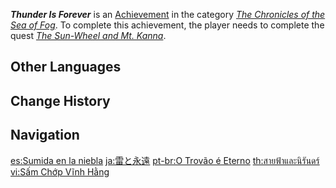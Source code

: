 {{Achievement Infobox
|id           = 80126
|order id     = 0126
|category     = The Chronicles of the Sea of Fog
|description  = Complete [[Sumida|a certain author]]'s reference-gathering commission.
|requirements = Complete ''[[The Sun-Wheel and Mt. Kanna]]''
|primogems    = 10
|tracking     = 
|topic        = 
|quest        = Through the Mists
}}
'''''Thunder Is Forever''''' is an [[Achievement]] in the category ''[[The Chronicles of the Sea of Fog]]''. To complete this achievement, the player needs to complete the quest ''[[The Sun-Wheel and Mt. Kanna]]''.
<!--
==Trivia==

==Video Guides==
{{EVT
|video1   = 
|caption1 = 
}}
-->
==Other Languages==
{{Other Languages
|en      = Thunder Is Forever
|zhs     = 雷与永远
|zhs_rm  = Léi yǔ Yǒng​yuǎn
|zht     = 雷與永遠
|zht_rm  = Léi yǔ Yǒng​yuǎn
|zh_tl   = 
|ja      = 雷と永遠
|ja_rm   = Kaminari to Eien
|ja_tl   = Lightning and Eternity
|ko      = 번개와 영원
|ko_rm   = Beon'gae-wa Yeong'won
|ko_tl   = Lightning and Eternity
|es      = Sumida en la niebla
|es_tl   = Vanished In the Mist
|fr      = Le tonnerre est éternel
|fr_tl   = Thunder Is Eternal
|ru      = Гроза навсегда
|ru_tl   = Thunderstorm is Forever
|th      = สายฟ้าและนิรันดร์
|th_rm   = 
|th_tl   = 
|vi      = Sấm Chớp Vĩnh Hằng
|vi_tl   = 
|de      = Der Donner ist ewig
|de_tl   = The Thunder is Eternal
|id      = Petir dan Keabadian
|id_tl   = Thunder and Eternity
|pt      = O Trovão é Eterno
|pt_tl   = 
|tr      = Sonsuz Yıldırım
|tr_tl   = Endless Lightning
|it      = Il tuono è eterno
|it_tl   = 
}}

==Change History==
{{Change History|2.2}}
<!--
==References==
{{Reflist}}
-->
==Navigation==
{{Achievement Navbox|The Chronicles of the Sea of Fog}}

[[es:Sumida en la niebla]]
[[ja:雷と永遠]]
[[pt-br:O Trovão é Eterno]]
[[th:สายฟ้าและนิรันดร์]]
[[vi:Sấm Chớp Vĩnh Hằng]]